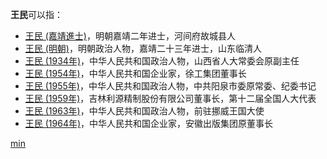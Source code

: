 '''王民'''可以指：
* [[王民_(嘉靖進士)|王民 (嘉靖進士)]]，明朝嘉靖二年进士，河间府故城县人
* [[王民_(明朝)|王民 (明朝)]]，明朝政治人物，嘉靖二十三年进士，山东临清人
* [[王民_(1934年)|王民 (1934年)]]，中华人民共和国政治人物，山西省人大常委会原副主任
* [[王民_(1954年)|王民 (1954年)]]，中华人民共和国企业家，徐工集团董事长
* [[王民_(1955年)|王民 (1955年)]]，中华人民共和国政治人物，中共阳泉市委原常委、纪委书记
* [[王民_(1959年)|王民 (1959年)]]，吉林利源精制股份有限公司董事长，第十二届全国人大代表
* [[王民_(1963年)|王民 (1963年)]]，中华人民共和国政治人物，前驻挪威王国大使
* [[王民_(1964年)|王民 (1964年)]]，中华人民共和国企业家，安徽出版集团原董事长

{{disambig}}

[[Category:二字王姓人名消歧义|min]]